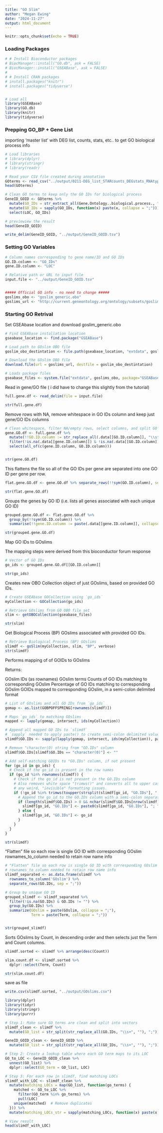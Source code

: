 ```yaml
---
title: "GO Slim"
author: "Megan Ewing"
date: "2024-11-27"
output: html_document
---
```


```r
knitr::opts_chunk$set(echo = TRUE)
```

### Loading Packages 
```r
# # Install Bioconductor packages
# BiocManager::install("GO.db", ask = FALSE)
# BiocManager::install("GSEABase", ask = FALSE)
# 
# # Install CRAN packages
# install.packages("knitr")
# install.packages("tidyverse")


# Load all
library(GSEABase)
library(GO.db)
library(knitr)
library(tidyverse)
```
### Prepping GO_BP + Gene List 

importing 'master list' with DEG list, counts, stats, etc.. to get GO biological process info 
```r
# Load libraries
# library(dplyr)
# library(stringr)
# library(readr)

# Read your CSV file created during annotation
GOterms <- read_csv("../output/0211-DEG_list_STARcounts_DEGstats_RNAtypes.csv")
head(GOterms)

```
```r
# Clean GO terms to keep only the GO IDs for biological process
GeneID_GOID <- GOterms %>%
  mutate(GO_IDs = str_extract_all(Gene.Ontology..biological.process., "GO:\\d+")) %>%  # extract all GO IDs
  mutate(GO_IDs = sapply(GO_IDs, function(x) paste(x, collapse = ";"))) %>%  # collapse into a single string
  select(LOC, GO_IDs)

# previewiew the result
head(GeneID_GOID)

write_delim(GeneID_GOID, "../output/GeneID_GOID.tsv")
```

### Setting GO Variables

```r
# Column names corresponding to gene name/ID and GO IDs
GO.ID.column <- "GO_IDs"
gene.ID.column <- "LOC"

# Relative path or URL to input file
input.file <- "../output/GeneID_GOID.tsv"


##### Official GO info - no need to change #####
goslims_obo <- "goslim_generic.obo"
goslims_url <- "http://current.geneontology.org/ontology/subsets/goslim_generic.obo"
```

### Starting GO Retrival
Set GSEAbase location and download goslim_generic.obo

```r
# Find GSEAbase installation location
gseabase_location <- find.package("GSEABase")

# Load path to GOslim OBO file
goslim_obo_destintation <- file.path(gseabase_location, "extdata", goslims_obo, fsep = "/")

# Download the GOslim OBO file
download.file(url = goslims_url, destfile = goslim_obo_destintation)

# Loads package files
gseabase_files <- system.file("extdata", goslims_obo, package="GSEABase")
```

Read in gene/GO file ( i did have to change this slightly from the tutorial)
```r
full.gene.df <- read_delim(file = input.file)

str(full.gene.df)
```
Remove rows with NA, remove whitespace in GO IDs column and keep just gene/GO IDs columns
```r

# Clean whitespace, filter NA/empty rows, select columns, and split GO terms using column name variables
gene.GO.df <- full.gene.df %>%
  mutate(!!GO.ID.column := str_replace_all(.data[[GO.ID.column]], "\\s*;\\s*", ";")) %>% # Clean up spaces around ";"
  filter(!is.na(.data[[gene.ID.column]]) & !is.na(.data[[GO.ID.column]]) & .data[[GO.ID.column]] != "") %>% 
  select(all_of(c(gene.ID.column, GO.ID.column)))


str(gene.GO.df)
```
This flattens the file so all of the GO IDs per gene are separated into one GO ID per gene per row.

```r
flat.gene.GO.df <- gene.GO.df %>% separate_rows(!!sym(GO.ID.column), sep = ";")

str(flat.gene.GO.df)
```

Groups the genes by GO ID (i.e. lists all genes associated with each unique GO ID)

```r
grouped.gene.GO.df <- flat.gene.GO.df %>%
  group_by(!!sym(GO.ID.column)) %>%
  summarise(!!gene.ID.column := paste(.data[[gene.ID.column]], collapse = ","))

str(grouped.gene.GO.df)
```

Map GO IDs to GOslims

The mapping steps were derived from this bioconductor forum response
```r
# Vector of GO IDs
go_ids <- grouped.gene.GO.df[[GO.ID.column]]

str(go_ids)
```

Creates new OBO Collection object of just GOslims, based on provided GO IDs.
```r

# Create GSEAbase GOCollection using `go_ids`
myCollection <- GOCollection(go_ids)

# Retrieve GOslims from GO OBO file set
slim <- getOBOCollection(gseabase_files)

str(slim)
```

Get Biological Process (BP) GOslims associated with provided GO IDs.

```r
# Retrieve Biological Process (BP) GOslims
slimdf <- goSlim(myCollection, slim, "BP", verbose)
str(slimdf)
```

Performs mapping of of GOIDs to GOslims

Returns:

GOslim IDs (as rownames)
GOslim terms
Counts of GO IDs matching to corresponding GOslim
Percentage of GO IDs matching to corresponding GOslim
GOIDs mapped to corresponding GOslim, in a semi-colon delimited format

```r
# List of GOslims and all GO IDs from `go_ids`
gomap <- as.list(GOBPOFFSPRING[rownames(slimdf)])

# Maps `go_ids` to matching GOslims
mapped <- lapply(gomap, intersect, ids(myCollection))

# Append all mapped GO IDs to `slimdf`
# `sapply` needed to apply paste() to create semi-colon delimited values
slimdf$GO.IDs <- sapply(lapply(gomap, intersect, ids(myCollection)), paste, collapse=";")

# Remove "character(0) string from "GO.IDs" column
slimdf$GO.IDs[slimdf$GO.IDs == "character(0)"] <- ""

# Add self-matching GOIDs to "GO.IDs" column, if not present
for (go_id in go_ids) {
  # Check if the go_id is present in the row names
  if (go_id %in% rownames(slimdf)) {
    # Check if the go_id is not present in the GO.IDs column
    # Also removes white space "trimws()" and converts all to upper case to handle
    # any weird, "invisible" formatting issues.
    if (!go_id %in% trimws(toupper(strsplit(slimdf[go_id, "GO.IDs"], ";")[[1]]))) {
      # Append the go_id to the GO.IDs column with a semi-colon separator
      if (length(slimdf$GO.IDs) > 0 && nchar(slimdf$GO.IDs[nrow(slimdf)]) > 0) {
        slimdf[go_id, "GO.IDs"] <- paste0(slimdf[go_id, "GO.IDs"], "; ", go_id)
      } else {
        slimdf[go_id, "GO.IDs"] <- go_id
      }
    }
  }
}

str(slimdf)
```

"Flatten" file so each row is single GO ID with corresponding GOslim rownames_to_column needed to retain row name info

```r
# "Flatten" file so each row is single GO ID with corresponding GOslim
# rownames_to_column needed to retain row name info
slimdf_separated <- as.data.frame(slimdf %>%
  rownames_to_column('GOslim') %>%
  separate_rows(GO.IDs, sep = ";"))

# Group by unique GO ID
grouped_slimdf <- slimdf_separated %>%
  filter(!is.na(GO.IDs) & GO.IDs != "") %>%
  group_by(GO.IDs) %>%
  summarize(GOslim = paste(GOslim, collapse = ";"),
            Term = paste(Term, collapse = ";"))


str(grouped_slimdf)
```

Sorts GOslims by Count, in descending order and then selects just the Term and Count columns.

```r

slimdf.sorted <- slimdf %>% arrange(desc(Count))

slim.count.df <- slimdf.sorted %>% 
  dplyr::select(Term, Count)

str(slim.count.df)
```

save as file
```r

write.csv(slimdf.sorted, "../output/GOslims.csv")

```

```r
library(dplyr)
library(tidyr)
library(stringr)
library(purrr)

# Step 1: Make sure GO terms are clean and split into vectors
slimdf_clean <- slimdf %>%
  mutate(GO_list = str_split(str_replace_all(GO.IDs, "\\s+", ""), ";"))

GeneID_GOID_clean <- GeneID_GOID %>%
  mutate(GO_list = str_split(str_replace_all(GO_IDs, "\\s+", ""), ";"))

# Step 2: Create a lookup table where each GO term maps to its LOC
GO_to_LOC <- GeneID_GOID_clean %>%
  unnest(GO_list) %>%
  dplyr::select(GO_term = GO_list, LOC)

# Step 3: For each row in slimdf, find matching LOCs
slimdf_with_LOC <- slimdf_clean %>%
  mutate(matching_LOCs = map(GO_list, function(go_terms) {
    matched <- GO_to_LOC %>%
      filter(GO_term %in% go_terms) %>%
      pull(LOC)
    unique(matched)  # Remove duplicates
  })) %>%
  mutate(matching_LOCs_str = sapply(matching_LOCs, function(x) paste(x, collapse = ";")))

# View result
head(slimdf_with_LOC)

```




